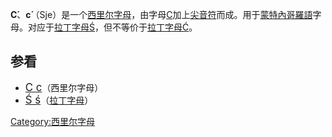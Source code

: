 {{noteTA
|1=zh-hans:黑山; zh-hk:黑山; zh-tw:蒙特內哥羅;
}}
{{Unreferenced|time=2018-06-16T09:54:34+00:00}}
{{Infobox Cyrillic|uc=С́|lc=с́}}

'''С́'''、'''с́'''（Sje）是一个[[西里尔字母|西里尔字母]]，由字母[[С|С]]加上[[尖音符|尖音符]]而成。用于[[蒙特內哥羅語|蒙特內哥羅語]]字母。对应于[[拉丁字母|拉丁字母]][[Ś|Ś]]，但不等价于[[拉丁字母|拉丁字母]][[Ć|Ć]]。

== 参看 ==
*<span lang="ru" style="font-size:120%;">[[С|С с]]</span>（西里尔字母）
*<span lang="en" style="font-size:120%;">[[Ś|Ś ś]]</span>（[[拉丁字母|拉丁字母]]）

{{Alphabet cnr|width=90%}}
{{Derivative letters of С|state=collapsed}}
{{文字小作品}}

[[Category:西里尔字母|Category:西里尔字母]]